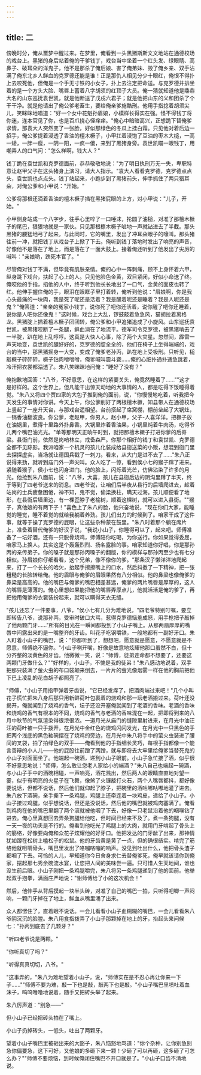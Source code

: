 ```yaml
---
---
---
```

title: 二
---




傍晚时分，俺从噩梦中醒过来。在梦里，俺看到一头黑猪斯斯文文地站在通德校场的戏台上。黑猪的身后站着俺的干爹钱丁，戏台当中坐着一个红头发、绿眼睛、高鼻子、破耳朵的洋鬼子，他不是那杀了俺后娘、害了俺弟妹、毁了俺乡亲、双手沾满了俺东北乡人鲜血的克罗德还能是谁！正是那仇人相见分少十眼红，俺恨不得扑上去咬死他，但俺是一个手无寸铁的小女子，扑上去注定把命送。与克罗德并排坐着的是一个方头大脸、嘴唇上蓄着八字胡须的红顶子大员。俺一猜就知道他是鼎鼎大名的山东巡抚袁世凯，就是他断送了戊戌六君子；就是他把山东的义和团杀了个干干净。就是他请出了俺公爹老畜生，要给俺亲爹施酷刑。他用手指捻着胡须尖儿，笑眯眯地唱道："好一个女中花魁孙眉娘，小模样长得实在强。怪不得钱丁将你迷，连本官见了你，也是百爪挠心怪痒痒。"俺心中暗暗高兴，正想跪下替俺爹求情，那袁大人突然变了一张脸，好似那绿色的冬瓜上挂白霜。只见他对着后边一招手，俺公爹提着浸透了香油的檀木橛子，小甲扛着浸饱了豆油的枣木大槌，一高一矮，一胖一瘦，一阴一阳，一疯一傻，来到了黑猪身旁。袁世凯瞄一眼钱丁，用嘲弄人的口气问："怎么样啊，钱大人？"

钱丁跪在袁世凯和克罗德面前，恭恭敬敬地说："为了明日执刑万无一失，卑职特意让赵甲父子在这头猪身上演习，请大人指示。"袁大人看看克罗德，克罗德点点头，袁世凯也点点头。钱丁站起来，小跑步到了黑猪前头，伸手抓住了两只猎耳朵，对俺公爹和小甲说："开始。"

公爹将那根还滴着香油的檀木橛子插在黑猪屁眼的上方，对小甲说："儿子，开始。"

小甲侧身站成一个八字步，往手心里啐了一口唾沫，抡圆了油槌，对准了那檀木橛子的尾巴，狠狠地就是一家伙。只见那根檩木橛子呲地一声就钻进去了半截。那头黑猪的腰猛地弓了起来，与此同时，它的嘴里，发出了冲耳朵眼子的嚎叫。那头猪往前一冲，就把钱丁从戏台子上掀了下去。俺听到钱丁落地时发出了响亮的声音，好像他不是落在了地上，而是落在了一面大鼓上。接着俺还听到了他发出了尖厉的喊叫："亲娘哟，跌死本官了。"

尽管俺对钱丁不满，但毕竟有肌肤亲情。俺的心中一阵刺痛，顾不上身怀着六甲，纵身跳下戏台，扶起了心上的人。只见他脸色金黄，双目紧闭，好似小命送了终。俺咬他的手指，掐他的人中，终于听到他长长地出了一口气，金黄的面皮也转了红。他伸手握住俺的手，眼泪在眼眶子里打着转，俺听到他说："眉娘啊，你是我心头最痛的一块肉，我是死了呢还是活着？我是醒着呢还是睡着？我是人呢还是鬼？"俺答道："亲亲的冤家小钱丁，说你死了吧你还活着，说你醒了吧你还睡着，说你是人吧你还像鬼！"这时候，戏台上大乱，锣鼓敲着急急风，猫胡拉着离格龙。黑猪腚上插着檀木橛子团团转，俺公爹和小甲追猪追成了小旋风。山东巡抚袁世凯，被黑猪咬断了一条腿，鲜血淌在了地流平。德军司令克罗德，被黑猪啃去了一半腚，趴在地上乱哼哼。这真是大快人心事，除了两个大灾星。忽然间，霹雷一声天地变，袁世凯的腿好好的，克罗德的腚全全的，他们在椅子上坐得端端的，戏台的当中，那黑猪摇身一大变，变成了俺爹老孙丙，趴在地上受极刑。只听见，槌敲橛子砰砰砰，橛子钻肉噌噌噌，俺爹喊叫震斗聋……俺的心脏扑通扑通急跳着，冷汗把衣裳都溻透了。朱八笑眯眯地问俺："睡好了没有？"

俺抱歉地回答："八爷，不好意思，在这样的紧要关头，俺竟然睡着了……""这才是好样的。这个世界上，但凡能干出惊天动地的大事情的人，都是吃得下饭睡得着觉。"朱八又将四个贾四家的大包子推到俺的面前，说，"你慢慢地吃着，听我把今天发生的事情对你讲。今天上午，你公爹削好了两根檀木橛，知县带人在通德校场上竖起了一座升天台，与那戏台遥相望。台前搭起了席窝棚，棚前垒起了大锅灶，一锅香油翻波良。你公爹，老赵甲，你男人，赵小甲，父子-人喜洋洋。把橛子放在油锅里，煮得十里路外扑鼻香。大锅里炸着香油果，小锅里炖着牛肉汤，吃得爷儿两个嘴巴油光光。"单等那明天正晌午时到，就把那檀木橛子打进你爹的后脊梁。县衙门前，依然是岗哨林立，戒备森严。你那个相好的钱丁和袁世凯、克罗德全都不见踪影。我派咱家一个机灵的孩儿化装成给县衙送菜的小贩，想混到衙门里去探探虚实，当场就让德国兵戳了一刺刀。看来，从大门是进不去了……"朱八正说得来劲，就听到庙门外一声尖叫。众人吃了一惊，看到侯小七的猴子蹿了进来。紧随着猴子，侯小七也闪身进门。他的脸上，闪烁着光芒，仿佛沾染了许多的月光。他抢到朱八面前，说："八爷，大喜，孩儿在县衙后边的阴沟里蹲了半天，终于等到了四老爷送来的消息。四老爷说，让咱们后半夜从县行的后墙爬进去，趁着站岗的士兵疲惫困倦，神不知，鬼不觉，偷梁换柱，瞒天过海。孩儿顺便看了地形，在县衙后墙里边，有一棵歪脖子老榆树，顺着这棵树，就可以进入县衙。""猴子，真他娘的有两下子！"喜色上了朱八的脸，他兴奋地说，"现在你们大家，能睡觉的睡觉，睡不着觉的就给我躺着养劲。孩儿们出力的时候到了。咱家干成了这件事，就等于操了克罗德的屁眼，让这些杂种蒙在鼓里。"朱八时着那个躺在席片上，准备着替代俺爹的好汉子说，"我说小山子，你睡得可以了，起来吧。师傅准备了一坛好酒，还有一只脱骨烧鸡，师傅陪你吃喝，为你送行。你如果觉得委屈，咱家马上换人。其实这是个轰轰烈烈、扬名露脸的事。咱家知道你好唱，你是那孙丙的亲传弟子。你的嗓子就是那孙丙嗓子的翻版，你的模样与那孙丙至少也有七分相似。孙眉娘你仔细看看，这个兄弟，像不像你的爹。"那条汉子懒洋洋地爬起来，打了一个长长的哈欠，抬起手擦擦嘴上的口水，然后抖擞了一下精神，把一张粗糙的长脸转给俺。他的眉眼与俺爹的眉眼果然有八分相似。他的鼻梁也像俺爹的鼻梁是高高的。他的嘴巴与俺爹的嘴巴相差甚远，俺爹的两片嘴唇是厚厚的，这人的嘴唇是薄薄的。俺心里想如果能把他的嘴唇弄厚点儿，他就活活是俺的爹了，再把他用俺爹的衣裳装扮起来，就可以瞒得天衣无缝。

"孩儿还忘了一件要事，八爷，"侯小七有几分为难地说，"四老爷特别叮嘱，要立即转告八爷，说那孙丙，受审时破口大骂，惹得克罗德恼羞成怒，用手枪把子敲掉了他两颗门牙……"所有的目光在一瞬间都投到了小山子嘴上。从那两扇厚厚的嘴唇中间露出来的是一嘴整齐的牙齿。叫花子吃钢嚼铁，一般地都有一副好牙口。朱人盯着小山子的嘴巴，说："你都听到了，想想吧，愿意就是愿意，不愿意就是不愿意，师傅绝不逼你。"小山子咧开嘴，好像是故意地炫耀他那口虽然不白，但十分齐整的淡黄色的牙齿。他微微一笑，说："师傅，徒弟连命都不想要了，还要这两颗门牙做什么？""好样的，小山子，不愧是我的徒弟！"朱八感动地说着，双手把那只装满了萤火虫的布口袋颠来倒去，一片片的萤光像烟雾一样在他的胸前把他下巴上凌乱的花白胡子都照亮了。

"师傅，"小山子用指甲弹着牙齿说，"它已经发痒了，把酒肉端过来吧！"几个小叫花子慌忙把朱八身后那只用新鲜荷叶包裹着的烧鸡和那一坛老酒搬过来。荷叶还没揭开，俺就闻到了烧鸡的香气，坛子还没开塞俺就闻到了老酒的香味。老酒的香味和烧鸡的香气有根本的不同，烧鸡的香气与老酒的香味混在一起，把即将到来的八月中秋节的气氛渲染得很浓很浓。一道月光从庙门的缝隙里射进来，在月光中油汪汪的荷叶被一只手拨开，在月光中金红色的烧鸡闪闪发光，在月光中一只黑色的手把两个浅底的黑色釉碗摆在了烧鸡的旁边，在月光中朱八将手中的萤火虫装进了腰间的叉袋，拍了拍绿色的双手——俺看到他的手指细长灵巧，每根手指都像一个能言善辩的小人儿——他的屁股往前蹭了两蹭，就与即将去大牢里给俺爹当替死鬼的小山子对面而坐了。他端起一碗酒，递到小山子眼前。小山子急忙接了酒，似乎很不好意思地说："师傅，怎么敢让您老人家给小的端酒？"朱八自己也端起一碗酒，与小山子手中的酒碗相碰，一声响亮，酒花溅出，然后两人的眼睛直直地对望一霎，似乎有明亮的火星子在飞舞，像煞了火镰敲打火石，两个人嘴唇都抖，都好像要说话，但都不说话，然后他们就仰起了脖子，把碗里的酒咕嘟咕嘟地灌了进去。朱八放下酒碗，亲手撕下一条鸡腿，鸡腿上还牵连着一块鸡皮，递给了小山子。小山子接过鸡腿，似乎想说话，但还是没说话，然后他的嘴巴就被鸡肉塞满了。俺看到鸡肉在他的嘴巴里翻了两个滚就被他咽了下去，好像一只老鼠沿着他的咽喉钻了进去。俺心里真想回去弄条狗腿给他吃，但时间已经来不及了。煮一条狗腿，没有一天一夜的功夫是不行的。俺看到他吃光了鸡腿上的大肉，就用门牙啃起了骨头上的筋络，好像要向俺和众花子炫耀他的好牙口。他把发达的门牙龇了出来，那神情犹如蹲在松树上嗑松子的松鼠。他的牙齿黄是黄了一点，但的确很结实。啃完了筋络他就咀嚼骨头，嘴巴里发出了咯嘣咯嘣的响声。没见到吐出什么，他把骨头渣子都咽了下去。可怜的人儿，早知道你今日舍身求仁去替俺爹死，俺早就该请你到俺家，摆起那七秀余碗流水宴，让您把人间的美味尝一遍。只可惜人生天地间，谁也没生前后眼。小山子刚把一条鸡腿嚼完，朱八将另一条鸡腿递到了他的面前。他举起双手抱拳，满面庄严地说："谢师傅给了小的这次机会！"

然后，他伸手从背后摸起一块半头砖，对准了自己的嘴巴一拍，只听得吧唧一声闷响，一颗门牙掉在了地上，鲜血从嘴里涌了出来。

众人都愣住了，直着眼不说话。一会儿看看小山子血糊糊的嘴巴，一会儿看看朱八爷阴沉沉的脸膛。朱八用食指拨弄了小山子那颗掉在地上的牙，抬起头来问候七："孙丙到底去了几颗牙？"

"听四老爷说是两颗。"

"你听真切了吗？"

"听得真真切切，八爷。"

"这事弄的，"朱八为难地望着小山子，说，"师傅实在是不忍心再让你来一下子……""师傅不要为难，敲一下也是敲，敲两下也是敲。"小山子嘴巴里喷吐着血沫子，呜呜噜噜地说着，随手又把砖头举了起来。

朱八厉声道："别急——"

但小山子已经把砖头拍在了嘴上。

小山子扔掉砖头，一低头，吐出了两颗牙。

望着小山子嘴巴里被砸出来的大豁子，朱八恼怒地骂道："你个杂种，让你别急别急你偏要急，这下可好，又他娘的多砸下来一颗！少砸了可以再砸，这多砸了可怎么办？""师傅不要烦恼，到时候俺闭住嘴巴不开口就是了。"小山子口齿不清地说。